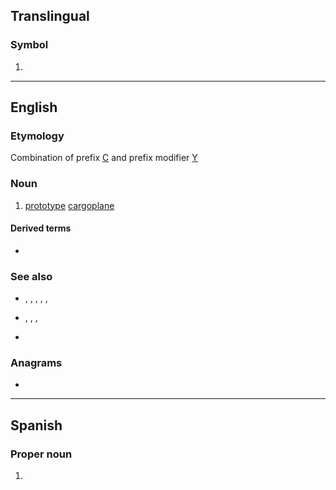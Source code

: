 {{also|yC|ус|үс|ᎩᏟ}}
==Translingual==

===Symbol===
{{mul-symbol}}

# {{SI-unit-abb|yotta|coulomb|[[electric charge]]}}

----

==English==

===Etymology===
Combination of prefix [[C]] and prefix modifier [[Y]]

===Noun===
{{head|en|noun|head=[[Y]][[C]]}}

# {{lb|en|US|military|aviation}} [[prototype]] [[cargoplane]] {{qualifier|prefix}}

====Derived terms====
* {{l|en|YC-17}}

===See also===
* {{l|en|KC}}, {{l|en|RC}}, {{l|en|QC}}, {{l|en|AC}}, {{l|en|XC}}, {{l|en|VC}}
* {{l|en|YA}}, {{l|en|YB}}, {{l|en|YF}}, {{l|en|YQ}}
* {{l|en|Y-plane}}

===Anagrams===
* {{anagrams|en|a=cy|-cy|CY|Cy}}

----

==Spanish==

===Proper noun===
{{head|es|proper noun}}

# {{abbr of|es|[[Yucatan]]}}
